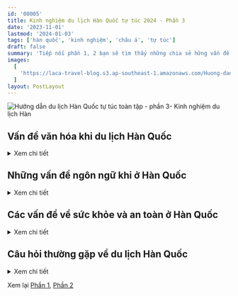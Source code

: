 ```yaml
---
id: '00005'
title: Kinh nghiệm du lịch Hàn Quốc tự túc 2024 - Phần 3
date: '2023-11-01'
lastmod: '2024-01-03'
tags: ['hàn quốc', 'kinh nghiệm', 'châu á', 'tự túc']
draft: false
summary: 'Tiếp nối phần 1, 2 bạn sẽ tìm thấy những chia sẻ hững vấn đề thường gặp khi du lịch ở Hàn như văn hóa, ngôn ngữ, vấn đề về sức khỏe và an toàn. Ngoài ra, bài viết liệt kê một số câu hỏi thường gặp khi du lịch Hàn'
images:
  [
    'https://laca-travel-blog.s3.ap-southeast-1.amazonaws.com/Huong-dan-du-lich-Han-Quoc-toan-tap-phan-3/bongeunsa-temple-seoul-at-night-gangnam-south-korea.jpg',
  ]
layout: PostLayout
---
```


![Hướng dẫn du lịch Hàn Quốc tự túc toàn tập - phần 3- Kinh nghiệm du lịch Hàn](https://laca-travel-blog.s3.ap-southeast-1.amazonaws.com/Huong-dan-du-lich-Han-Quoc-toan-tap-phan-3/bongeunsa-temple-seoul-at-night-gangnam-south-korea.jpg)

<TOCInline toc={props.toc} asDisclosure toHeading={2} />

## Vấn đề văn hóa khi du lịch Hàn Quốc

<details>
<summary>Xem chi tiết</summary>

![Món ăn trên bàn - Hàn Quốc](https://laca-travel-blog.s3.ap-southeast-1.amazonaws.com/Huong-dan-du-lich-Han-Quoc-toan-tap-phan-3/bua-an-toi-han-quoc.jpg)
Hàn Quốc là một đất nước đề cao hình ảnh xã hội, sự tôn trọng người với nhau và sự hòa hợp xã hội. Điều này có nghĩa là người Hàn Quốc thường cố gắng tránh xung đột, đặc biệt là ở nơi công cộng. Để thể hiện sự tôn trọng văn hóa Hàn Quốc, bạn nên tránh sự thô lỗ, cố gắng tôn trọng văn hóa Hàn, thích nghi với những phong tục tập quán và luôn tránh xung đột.

Điều gì được coi là thô lỗ ở Hàn Quốc? Việc chỉ bằng một ngón tay hoặc bằng đũa, cho và nhận bằng một tay, bắt chéo chân khi ngồi và đi giày vào bên trong được coi là thô lỗ. Những hành động được coi là thô lỗ ở các nước khác như chửi thề và khạc nhổ cũng bị coi là thô lỗ ở Hàn Quốc.

Điều gì được coi là không may mắn ở Hàn Quốc? Việc viết tên người khác bằng mực đỏ và cắm thẳng đũa vào cơm được cho là không may mắn. Cả hai đều được sử dụng trong các nghi lễ dành cho người đã khuất. Số 4 cũng không may mắn vì từ này đồng âm với từ “tử”.

Bạn có cần tip ở Hàn Quốc không? Ở Hàn Quốc, việc boa là không cần thiết và hầu hết các nhà hàng, quán cà phê đều không mong đợi hoặc cho phép bạn boa. Không có phí dịch vụ được thêm vào hóa đơn ở Hàn Quốc, ngoại trừ một số nhà hàng, quán bar và khách sạn cao cấp ở các khu du lịch của Seoul. Khi có hướng dẫn viên thì tip là được.

Có cần cởi giày khi đi vào nhà không? Nếu vào nhà ai đó ở Hàn Quốc, bạn nên cởi giày. Quy tắc này cũng áp dụng cho các đền chùa, nhà hàng truyền thống và những nơi khác trong các tòa nhà truyền thống. Hầu hết các quán cà phê, cửa hàng và nhà hàng sẽ không yêu cầu bạn cởi giày.

Khi nào bạn nên sử dụng hai tay ở Hàn Quốc? Bạn nên sử dụng hai tay khi đưa và nhận đồ ở Hàn Quốc như tiền, quà, danh thiếp hay đồ ăn. Khi bắt tay, hãy sử dụng cả hai tay, không chỉ một tay. Điều tương tự cũng áp dụng cho việc rót đồ uống, cả việc rót và cầm ly.
![Văn hóa Hàn Quốc](https://laca-travel-blog.s3.ap-southeast-1.amazonaws.com/Huong-dan-du-lich-Han-Quoc-toan-tap-phan-3/van-hoa-han-quoc.jpg)
Có phải hành động như người Hàn ở Hàn Quốc không? Bạn không cần phải tuân theo phong tục và truyền thống của Hàn Quốc khi đến thăm Hàn Quốc. Bạn là khách trong nước và người Hàn Quốc sẽ không mong đợi bạn biết mọi quy tắc. Tuy nhiên, việc thể hiện nhận thức về văn hóa ở Hàn Quốc sẽ giúp bạn kết bạn và gây ấn tượng với người dân địa phương.

Mẹo tốt nhất để trở nên nhạy cảm về văn hóa ở Hàn Quốc là trước tiên hãy xem xét tất cả những điều bạn cho là thô lỗ ở đất nước của mình – khạc nhổ, chửi thề, la hét, bạo lực thể xác, v.v. Hãy thể hiện những hành động tử tế tương tự như bạn thể hiện ở nhà – giúp đỡ người khác, nhường chỗ cho người cần giúp đỡ, lịch sự, v.v.

Hơn nữa, hãy nhớ rằng sự hòa hợp xã hội thực sự quan trọng ở Hàn Quốc và cố gắng không gây ra hình ảnh xấu. Hãy giữ giọng nói nhỏ nhẹ ở nơi công cộng, không nói chuyện hoặc hành động hung hăng, bất lịch sự và không ép buộc khi mọi người miễn cưỡng. Người Hàn Quốc có thể cảm thấy nghĩa vụ phải làm mọi việc, ngay cả khi họ không muốn.

</details>

## Những vấn đề ngôn ngữ khi ở Hàn Quốc

<details>
<summary>Xem chi tiết</summary>

Vấn đề ngôn ngữ có thể là mối quan tâm lớn đối với những du khách lần đầu đến Hàn Quốc vì tiếng Hàn là ngôn ngữ rất khác với tiếng Anh và có bảng chữ cái độc đáo. Tiếng Hàn cũng là một trong những ngôn ngữ khó học nhất đối với người nói tiếng Anh, được xếp cùng với tiếng Nhật, tiếng Trung và tiếng Ả Rập.

![Giá vé Lotte World Adventure ở Seoul](https://laca-travel-blog.s3.ap-southeast-1.amazonaws.com/Huong-dan-du-lich-Han-Quoc-toan-tap-phan-3/gia-ve-o-Lotte-World-Adventure-In-Seoul.jpg)
Tuy nhiên, là khách du lịch đến Hàn Quốc, bạn không cần phải lo lắng về việc nắm vững ngôn ngữ. Tiếng Anh được sử dụng trong các biển hiệu và thông báo ở hầu hết những nơi bạn cần, chẳng hạn như trên phương tiện giao thông công cộng, tại sân bay, tại các điểm tham quan và địa điểm du lịch, trên thực đơn và hầu hết các địa điểm khác. Nó phổ biến trên khắp Hàn Quốc.

Nếu có biển hiệu hoặc thông báo không phải bằng tiếng Hàn, mình khuyên bạn nên sử dụng ứng dụng Papago để dịch nó. Sử dụng chức năng dịch hình ảnh trong ứng dụng để quét biển hiệu và Papago sẽ dịch sang tiếng Anh cho bạn. Nó thực sự tiện lợi và là cách mình dịch những thứ mình không thể đọc được bằng tiếng Hàn.

### Người Hàn Quốc có nói tiếng Anh không?

Nói tiếng Anh với người Hàn Quốc khác với việc có thể đọc và dịch các ký hiệu. Tiếng Anh được dạy từ bậc tiểu học cho đến hết bậc trung học. Điều đó không có nghĩa là mọi người sẽ nhớ nó, nhưng rất có thể một số người sẽ biết tiếng Anh, đặc biệt là những người Hàn Quốc trẻ tuổi.

Tốt nhất bạn nên hỏi xem ai đó có nói được tiếng Anh hay không trước khi bắt chuyện. Bạn có thể làm điều này bằng tiếng Hàn bằng cách hỏi “영어 할 수 있어요?” (Yong-oh hal su iss-o-yo?) hoặc chỉ hỏi bằng tiếng Anh. Hướng dẫn viên du lịch và những người trong ngành du lịch có thể sẽ nói được tiếng Anh, nhưng điều đó không được đảm bảo.

Nhút nhát là một vấn đề ở Hàn Quốc và người dân địa phương ban đầu có thể miễn cưỡng nói tiếng Anh vì sợ mắc lỗi. Học sinh Hàn Quốc thường sử dụng tiếng Anh khá tốt nhưng lại thiếu tự tin khi sử dụng. Hãy kiên nhẫn và khích lệ khi nói chuyện bằng tiếng Anh.

### Bạn có nên học tiếng Hàn trước khi đến thăm Hàn Quốc?

Nếu bạn muốn học một ít tiếng Hàn trước khi đi du lịch, mình khuyên bạn nên bắt đầu bằng việc học bảng chữ cái tiếng Hàn hoặc ít nhất là học một số cụm từ du lịch cơ bản của tiếng Hàn. Biết cách giới thiệu bản thân, thảo luận về giá cả, hỏi đường và nhờ giúp đỡ sẽ giúp chuyến đi Hàn Quốc của bạn dễ dàng hơn rất nhiều.

</details>

## Các vấn đề về sức khỏe và an toàn ở Hàn Quốc

<details>
<summary>Xem chi tiết</summary>

Người dân rửa tay tại một ngôi chùa ở Hàn Quốc

Những người du lịch lần đầu đến Hàn Quốc có thể lo lắng về các vấn đề sức khỏe và vệ sinh, chẳng hạn như liệu có sẵn một số loại thực phẩm nhất định hay không và liệu chúng có an toàn để ăn hay không. Các vấn đề khác bao gồm an toàn cá nhân và việc liên hệ với các dịch vụ khẩn cấp như thế nào. Những vấn đề này sẽ được mình chia sẻ bên dưới.

### Thức ăn đường phố Hàn Quốc có an toàn để ăn không?

![Món ăn đường phố ở Hàn](https://laca-travel-blog.s3.ap-southeast-1.amazonaws.com/Huong-dan-du-lich-Han-Quoc-toan-tap-phan-3/mon-an-duong-pho-o-han.jpg)

Thức ăn đường phố Hàn Quốc nói chung là an toàn để ăn và hầu như sẽ không gây ra bất kỳ vấn đề sức khỏe nào cho bạn. Thức ăn đường phố Hàn Quốc có thể cay hoặc chứa nhiều muối, hãy lưu ý đến khả năng hấp thụ cá nhân và yêu cầu ăn kiêng của bạn trước khi thử.

Ngoài ra, hãy cẩn thận khi gọi món có thịt hoặc hải sản và kiểm tra xem nó đã được nấu chín kỹ chưa. Thức ăn đường phố Hàn Quốc để lâu ngày có nhiều khả năng gây ngộ độc thực phẩm, vì vậy hãy yêu cầu thực phẩm mới nấu chín nếu bạn lo lắng.

### Có dễ tìm đồ ăn thuần chay ở Hàn Quốc không?

Có rất nhiều món ăn Hàn Quốc thân thiện với người ăn chay như gimbap, japchae, pajeon, bibimbap, ramyeon và tteokbokki. Tuy nhiên, một số nhà hàng có thể sử dụng các nguyên liệu không thân thiện với người ăn chay khi chế biến những món ăn này, vì vậy hãy cẩn thận. Kimchi không thân thiện với người ăn chay do có thành phần hải sản và nước sốt.

Ăn chay không phổ biến ở Hàn Quốc vì có ít người theo chế độ ăn kiêng này hơn ở các nước như Mỹ hoặc Anh. Người ăn chay ở Hàn Quốc chiếm 3% dân số, trong khi người ăn thuần chay ở Hàn Quốc chỉ chiếm 0,2% dân số tính đến năm 2022. Anh lần lượt là 10% và 2%.

Tuy nhiên, số lượng nhà hàng và tiệm bánh thân thiện với người ăn chay đang tăng lên hàng năm ở Hàn Quốc, đặc biệt là ở các khu vực như Hongdae và Itaewon. Đồ ăn ở chùa Phật giáo Hàn Quốc thân thiện với người ăn chay và là một lựa chọn tốt cho những người ăn chay muốn thưởng thức đồ ăn thuần chay trong khi tìm hiểu về văn hóa địa phương của Hàn Quốc.

### Uống nước máy ở Hàn Quốc có an toàn không?

![Nước máy ở Hàn](https://laca-travel-blog.s3.ap-southeast-1.amazonaws.com/Huong-dan-du-lich-Han-Quoc-toan-tap-phan-3/nuoc-may-o-han.jpg)
Nước máy Hàn Quốc có thể uống được và an toàn. Hàn Quốc đứng thứ 23 về vệ sinh nước, trên Mỹ, Canada và Australia. Tuy nhiên, nhiều người Hàn Quốc không uống nước máy mà thích sử dụng máy lọc nước và nước đóng chai hơn vì cho rằng nước máy có mùi lạ hoặc đường ống nước không tốt.

Nước đóng chai ở Hàn Quốc rất rẻ và có giá 12 ngàn VND cho một chai 500ml từ cửa hàng tiện lợi. Tuy nhiên, mua nước từ siêu thị là một lựa chọn rẻ hơn.

### Có cần tiêm chủng khi đi du lịch đến Hàn Quốc không?

Không bắt buộc phải tiêm chủng khi đi du lịch Hàn Quốc, nhưng bạn nên tiêm ít nhất các loại vắc xin định kỳ như uốn ván, MMR và bại liệt. Ngoài ra, vắc-xin viêm gan A & B, thương hàn và viêm não Nhật Bản cũng được khuyến khích.

### Hàn Quốc có thân thiện với khách du lịch không?

Hàn Quốc nói chung là thân thiện và chào đón khách du lịch. Chính phủ Hàn Quốc chi rất nhiều tiền và công sức để quảng bá du lịch Hàn Quốc ra thế giới và có nhiều ưu đãi để đưa người dân đến nước này. Người Hàn Quốc đa phần cũng lịch sự và hiếu khách, đặc biệt là trong lĩnh vực du lịch.

### Hàn Quốc có phải là đất nước nguy hiểm để du lịch?

Hàn Quốc là một quốc gia an toàn để đi du lịch và tỷ lệ tội phạm ở Hàn Quốc thấp, có thể so sánh với Na Uy hoặc Hà Lan. Các tội phạm công cộng như trộm cắp và hành hung rất hiếm xảy ra. Móc túi và giật ví không phổ biến và hàng hóa không được giám sát thường được để yên hoặc báo cảnh sát.

**Hàn Quốc an toàn đến mức nào?** mình thường xuyên thấy mọi người để điện thoại hoặc túi xách trên bàn cafe để đặt chỗ trước khi gọi đồ uống. Mọi người thậm chí còn để máy tính xách tay của họ mở khi họ ra ngoài ăn trưa hoặc đi vệ sinh. Trộm cắp làm xáo trộn sự hòa hợp xã hội và là một trong những lý do hiếm thấy ở Hàn Quốc.

Bạo lực thể xác cũng rất hiếm nhưng vẫn xảy ra ở Hàn Quốc cũng như ở tất cả các nước. Điều này thường thấy nhất ở những khu vực có nhiều quán bar và khi mọi người say rượu. Tuy nhiên, việc ghé thăm các quán bar ở Hàn Quốc an toàn hơn rất nhiều so với những quốc gia khác và rắc rối không thường xuyên xảy ra, ngay cả ở những nơi đông đúc.

### Làm thế nào để bạn liên hệ với dịch vụ thông tin du lịch ở Hàn Quốc?

Gọi 1330 tại Hàn Quốc để liên hệ với Đường dây trợ giúp du lịch. Đường dây Trợ giúp Du lịch Hàn Quốc cung cấp miễn phí các dịch vụ sau cho khách du lịch tại Hàn Quốc.

- Thông tin du lịch: Tìm hiểu về các điểm tham quan, giờ mở cửa, giá cả và các thông tin khác.
- Phiên dịch du lịch: Truy cập thông tin du lịch bằng nhiều ngôn ngữ.
- Khiếu nại của khách du lịch: Báo cáo hành vi lừa đảo và các vấn đề bạn gặp phải khi đi du lịch ở Hàn Quốc.
- Cảnh sát du lịch: Báo cáo tội phạm nhỏ bằng tiếng Anh và các ngôn ngữ khác.

<p align="center">
  ![Cảnh sát du lịch giúp đỡ du khách ở Hàn
  Quốc](https://laca-travel-blog.s3.ap-southeast-1.amazonaws.com/Huong-dan-du-lich-Han-Quoc-toan-tap-phan-3/canh-sat-du-lich-han-quoc.jpg
  'Cảnh sát du lịch giúp đỡ du khách ở Hàn Quốc') Nếu bạn gặp khó khăn. Hàn Quốc cũng có cảnh sát du
  lịch giúp đỡ bạn.{' '}
</p>

Có cảnh sát du lịch tuần tra trên đường phố Seoul, mặc đồng phục màu tím như trong hình trên. Tại các địa điểm du lịch nổi tiếng như Myeongdong và Làng Bukchon Hanok, bạn cũng sẽ tìm thấy các nhân viên thông tin du lịch thân thiện mặc áo sơ mi đỏ và đội mũ cao bồi màu đỏ phù hợp.

### Bạn nên làm gì nếu gặp trường hợp khẩn cấp ở Hàn Quốc?

Nếu bạn cần báo cáo hỏa hoạn hoặc cấp cứu y tế ở Hàn Quốc, bạn nên gọi 119 từ bất kỳ điện thoại nào. Để liên hệ với cảnh sát Hàn Quốc, hãy gọi 112. Bạn sẽ cần chọn tùy chọn báo cáo trường hợp khẩn cấp bằng tiếng Anh hoặc ngôn ngữ khác. Có thể mất một chút thời gian để được chuyển hướng đến một người nói tiếng Anh.

- 119 – Cấp cứu y tế và cứu hỏa
- 112 – Cảnh sát

Khi sử dụng dịch vụ y tế tại Hàn Quốc, bạn phải trả chi phí điều trị nhưng không phải trả phí đi xe cấp cứu vì chi phí này đã được chính phủ Hàn Quốc chi trả. Bảo hiểm du lịch sẽ chi trả chi phí hóa đơn y tế, vì vậy nếu bạn lo lắng về hóa đơn y tế lớn thì nên mua bảo hiểm.

May mắn thay, chi phí điều trị ở Hàn Quốc khá hợp lý và Hàn Quốc có cơ sở y tế tiên tiến, đó là lý do tại sao đây là điểm đến du lịch y tế nổi tiếng. Nhiều người đến Hàn Quốc để thực hiện các cuộc phẫu thuật nhỏ và lớn, bao gồm phẫu thuật mắt bằng laser, phẫu thuật thẩm mỹ và nội khoa.

### Ô nhiễm không khí có phải là vấn đề ở Hàn Quốc?

Ô nhiễm không khí là một vấn đề ở Hàn Quốc, đặc biệt là vào mùa xuân và mùa hè. Gió thổi bụi vàng từ Trung Á, đốt đồng ruộng phát tán khói khắp châu Á và đốt nhiên liệu hóa thạch góp phần làm tăng mức độ ô nhiễm không khí. Một số ngày sẽ có rất ít rủi ro về tầm nhìn và sức khỏe đối với những người có vấn đề về phổi.

</details>

## Câu hỏi thường gặp về du lịch Hàn Quốc

<details>
<summary>Xem chi tiết</summary>

### Du lịch Hàn Quốc vào tháng nào là đẹp nhất?

Thời gian đẹp nhất để ghé thăm Hàn Quốc là **tháng 4 và tháng 10**. Tháng 4 ấm áp và bạn có thể ngắm hoa anh đào ở Seoul vào đầu tháng. Tháng 10 ấm áp với bầu trời trong xanh. Trong tháng 10, bạn có thể ngắm lá mùa thu trên khắp Hàn Quốc.

### Chi phí đi Hàn Quốc bao nhiêu là đủ?

Số tiền bạn cần để đi du lịch ở Hàn Quốc tùy thuộc vào phong cách du lịch của bạn và mức độ thoải mái mong muốn. Ngân sách sơ bộ của Hàn Quốc là 1-2 Triệu VND mỗi ngày cho khách du lịch tiết kiệm, 2-4 Triệu VND mỗi ngày cho khách du lịch tầm trung và hơn 4 Triệu VND mỗi ngày cho khách du lịch hạng sang.

### Hàn Quốc có thân thiện với khách du lịch không?

Hàn Quốc là một đất nước thân thiện với khách du lịch. Có rất nhiều dịch vụ chào đón khách du lịch đến Hàn Quốc, bao gồm các tour quá cảnh miễn phí từ sân bay Seoul, biểu diễn văn hóa tại các điểm du lịch, phí vào cửa thấp tại các điểm tham quan truyền thống như Cung điện Cảnh Phúc, cũng như thông tin và biển hiệu du lịch bằng nhiều thứ tiếng.

### Cần biết gì trước khi đi du lịch Hàn Quốc?

Điều quan trọng là phải biết về thời tiết trước khi đi du lịch Hàn Quốc vì điều này có thể ảnh hưởng đến chuyến đi hàng ngày của bạn và ảnh hưởng đến quần áo bạn cần. Bạn cũng nên nghiên cứu những lễ hội nào diễn ra trước khi đi du lịch, những sự kiện theo mùa nào đang diễn ra, chẳng hạn như ngắm hoa anh đào, cũng như cách sử dụng phương tiện giao thông công cộng và kết nối mạng.

### Du lịch Hàn Quốc tháng nào rẻ nhất?

Tháng 1 và tháng 2 là hai trong số những tháng có giá vé du lịch Hàn Quốc rẻ nhất và được coi là mùa thấp điểm vì thời tiết lạnh. Giá khách sạn và vé máy bay đi Hàn Quốc sẽ giảm trong những tháng này. Mùa đông là thời điểm thích hợp để du lịch Hàn Quốc để ngắm tuyết và thưởng thức các lễ hội và thể thao mùa đông, tuy nhiên, một số điểm tham quan sẽ đóng cửa trong thời gian này trong năm.

### Có cần hướng dẫn viên du lịch không?

Bạn nên tham khảo sách hướng dẫn du lịch Hàn Quốc để nghiên cứu về chuyến đi của mình, đặc biệt đối với những du khách lần đầu đến Hàn Quốc. Hàn Quốc có nền văn hóa, ngôn ngữ và phong tục độc đáo có thể gây nhầm lẫn cho những du khách mới. Cẩm nang du lịch Hàn Quốc sẽ giúp bạn chuẩn bị những yếu tố này và cho bạn những ý tưởng để tạo nên chuyến đi Hàn Quốc hoàn hảo. Nếu bạn muốn tìm hiểu sâu hơn về Hàn Quốc có hướng dẫn viên sẽ tốt hơn.

### Có thể uống nước máy ở Hàn Quốc không?

Nước máy Hàn Quốc có thể uống được và an toàn. Bạn có thể uống nước từ các khách sạn và căn hộ ở Hàn Quốc. Các nhà hàng và quán cà phê sẽ cung cấp cho bạn nước uống miễn phí, thường được lấy từ máy làm mát nước. Nước đóng chai có sẵn tại các cửa hàng tiện lợi và có giá cả hợp lý.

### Hàn Quốc có an toàn cho du khách lần đầu không?

Hàn Quốc là đất nước an toàn cho những du khách lần đầu đặt chân tới. Các tội phạm cá nhân như trộm cắp, cướp giật và bạo lực thể xác rất hiếm ở Hàn Quốc và việc đi bộ trên đường phố Seoul vẫn an toàn, ngay cả vào ban đêm. Những người du lịch lần đầu có thể chuẩn bị cho chuyến đi đến Hàn Quốc bằng cách lưu ý đến những trò lừa đảo tiềm ẩn, chẳng hạn như việc tài xế taxi thu phí họ hoặc bị lừa đảo ở các chợ truyền thống.

### Các ứng dụng tốt nhất để đi du lịch ở Hàn Quốc là gì?

Các ứng dụng tốt nhất để du lịch đến Hàn Quốc là [Papago](https://play.google.com/store/apps/details?id=com.naver.labs.translator&hl=en&gl=US&pli=1), [Kakao Taxi](https://play.google.com/store/apps/details?id=com.kakao.taxi&hl=en&gl=US), [Naver Maps](https://map.naver.com/p/) và Seoul Subway. Những ứng dụng này sẽ cho phép bạn dịch giữa tiếng Hàn và tiếng Anh, gọi taxi và điều hướng khi bạn đi du lịch. Tất cả các ứng dụng này đều có tùy chọn ngôn ngữ tiếng Anh và miễn phí sử dụng.

</details>

Xem lại [Phần 1](https://laca.fun/blog/kinh-nghiem-du-lich-han-quoc-tu-tuc-phan-1), [Phần 2](https://laca.fun/blog/kinh-nghiem-du-lich-han-quoc-tu-tuc-phan-2)
